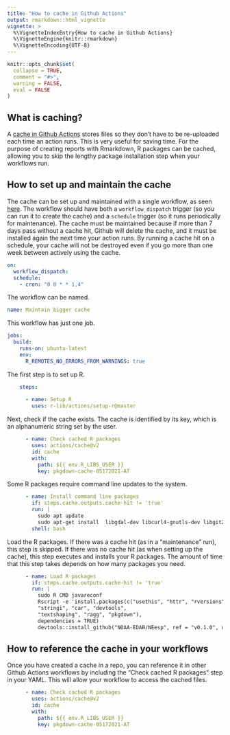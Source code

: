 ```yaml
---
title: "How to cache in Github Actions"
output: rmarkdown::html_vignette
vignette: >
  %\VignetteIndexEntry{How to cache in Github Actions}
  %\VignetteEngine{knitr::rmarkdown}
  %\VignetteEncoding{UTF-8}
---
```


```r
knitr::opts_chunk$set(
  collapse = TRUE,
  comment = "#>",
  warning = FALSE,
  eval = FALSE
)
```

## What is caching?

A [cache in Github Actions](https://github.com/actions/cache) stores files so they don't have to be re-uploaded each time an action runs. This is very useful for saving time. For the purpose of creating reports with Rmarkdown, R packages can be cached, allowing you to skip the lengthy package installation step when your workflows run.

## How to set up and maintain the cache

The cache can be set up and maintained with a single workflow, as seen [here](https://github.com/NOAA-EDAB/NEesp/blob/main/.github/workflows/maintain_cache.yaml). The workflow should have both a `workflow_dispatch` trigger (so you can run it to create the cache) and a `schedule` trigger (so it runs periodically for maintenance). The cache must be maintained because if more than 7 days pass without a cache hit, Github will delete the cache, and it must be installed again the next time your action runs. By running a cache hit on a schedule, your cache will not be destroyed even if you go more than one week between actively using the cache.

```yaml
on:
  workflow_dispatch:
  schedule:
    - cron: "0 0 * * 1,4"
```

The workflow can be named.
```yaml
name: Maintain bigger cache
```

This workflow has just one job.
```yaml
jobs: 
  build:
    runs-on: ubuntu-latest
    env:
      R_REMOTES_NO_ERRORS_FROM_WARNINGS: true
```

The first step is to set up R.
```yaml    
    steps:
       
      - name: Setup R
        uses: r-lib/actions/setup-r@master
```

Next, check if the cache exists. The cache is identified by its key, which is an alphanumeric string set by the user.
```yaml        
      - name: Check cached R packages
        uses: actions/cache@v2
        id: cache
        with:
          path: ${{ env.R_LIBS_USER }}
          key: pkgdown-cache-05172021-AT
```

Some R packages require command line updates to the system.
```yaml
      - name: Install command line packages
        if: steps.cache.outputs.cache-hit != 'true'
        run: |        
          sudo apt update
          sudo apt-get install  libgdal-dev libcurl4-gnutls-dev libgit2-dev libudunits2-dev libharfbuzz-dev libfribidi-dev
        shell: bash
```

Load the R packages. If there was a cache hit (as in a "maintenance" run), this step is skipped. If there was no cache hit (as when setting up the cache), this step executes and installs your R packages. The amount of time that this step takes depends on how many packages you need.
```yaml        
      - name: Load R packages
        if: steps.cache.outputs.cache-hit != 'true'
        run: |
          sudo R CMD javareconf
          Rscript -e 'install.packages(c("usethis", "httr", "rversions",
          "stringi", "car", "devtools", 
          "textshaping", "ragg", "pkgdown"), 
          dependencies = TRUE)
          devtools::install_github("NOAA-EDAB/NEesp", ref = "v0.1.0", upgrade = "never")'
```

## How to reference the cache in your workflows

Once you have created a cache in a repo, you can reference it in other Github Actions workflows by including the "Check cached R packages" step in your YAML. This will allow your workflow to access the cached files.
```yaml        
      - name: Check cached R packages
        uses: actions/cache@v2
        id: cache
        with:
          path: ${{ env.R_LIBS_USER }}
          key: pkgdown-cache-05172021-AT
```